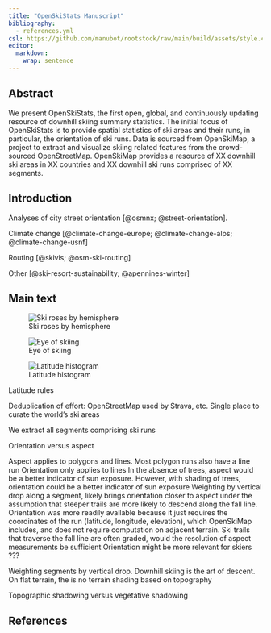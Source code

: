 ```yaml
---
title: "OpenSkiStats Manuscript"
bibliography:
  - references.yml
csl: https://github.com/manubot/rootstock/raw/main/build/assets/style.csl
editor:
  markdown:
    wrap: sentence
---
```


## Abstract

We present OpenSkiStats, the first open, global, and continuously updating resource of downhill skiing summary statistics. The initial focus of OpenSkiStats is to provide spatial statistics of ski areas and their runs, in particular, the orientation of ski runs. Data is sourced from OpenSkiMap, a project to extract and visualize skiing related features from the crowd-sourced OpenStreetMap. OpenSkiMap provides a resource of XX downhill ski areas in XX countries and XX downhill ski runs comprised of XX segments.

## Introduction

Analyses of city street orientation [@osmnx; @street-orientation].

Climate change [@climate-change-europe; @climate-change-alps; @climate-change-usnf]

Routing [@skivis; @osm-ski-routing]

Other [@ski-resort-sustainability; @apennines-winter]

## Main text


![Ski roses by hemisphere](../images/hemisphere_roses.svg)

::: {#fig-elephants layout="[75,25]"}

![Eye of skiing](../images/bearing_by_latitude_eye.svg){#fig-eye}

![Latitude histogram](../images/latitude_histogram.svg){#fig-hanno}

Latitude rules
:::

Deduplication of effort: OpenStreetMap used by Strava, etc. Single place to curate the world's ski areas

We extract all segments comprising ski runs

Orientation versus aspect

Aspect applies to polygons and lines. Most polygon runs also have a line run Orientation only applies to lines In the absence of trees, aspect would be a better indicator of sun exposure. However, with shading of trees, orientation could be a better indicator of sun exposure Weighting by vertical drop along a segment, likely brings orientation closer to aspect under the assumption that steeper trails are more likely to descend along the fall line. Orientation was more readily available because it just requires the coordinates of the run (latitude, longitude, elevation), which OpenSkiMap includes, and does not require computation on adjacent terrain. Ski trails that traverse the fall line are often graded, would the resolution of aspect measurements be sufficient Orientation might be more relevant for skiers ???

Weighting segments by vertical drop. Downhill skiing is the art of descent. On flat terrain, the is no terrain shading based on topography

Topographic shadowing versus vegetative shadowing

## References

::: {#refs}
:::